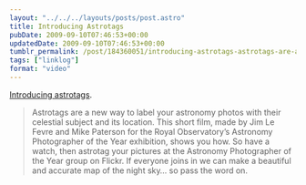 ```yaml
---
layout: "../../../layouts/posts/post.astro"
title: Introducing Astrotags
pubDate: 2009-09-10T07:46:53+00:00
updatedDate: 2009-09-10T07:46:53+00:00
tumblr_permalink: /post/184360051/introducing-astrotags-astrotags-are-a-new-way
tags: ["linklog"]
format: "video"
---
```



<Vimeo id="https://vimeo.com/6469344" />

[Introducing astrotags][1].

> Astrotags are a new way to label your astronomy photos with their celestial subject and its location. This short film, made by Jim Le Fevre and Mike Paterson for the Royal Observatory&rsquo;s Astronomy Photographer of the Year exhibition, shows you how. So have a watch, then astrotag your pictures at the Astronomy Photographer of the Year group on Flickr. If everyone joins in we can make a beautiful and accurate map of the night sky&hellip; so pass the word on.

[1]: https://vimeo.com/6469344
